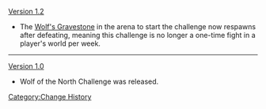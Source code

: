 [[Version 1.2]]
*The [[Wolf's Gravestone]] in the arena to start the challenge now respawns after defeating, meaning this challenge is no longer a one-time fight in a player's world per week.
----
[[Version 1.0]]
*Wolf of the North Challenge was released.
<noinclude>[[Category:Change History]]</noinclude>